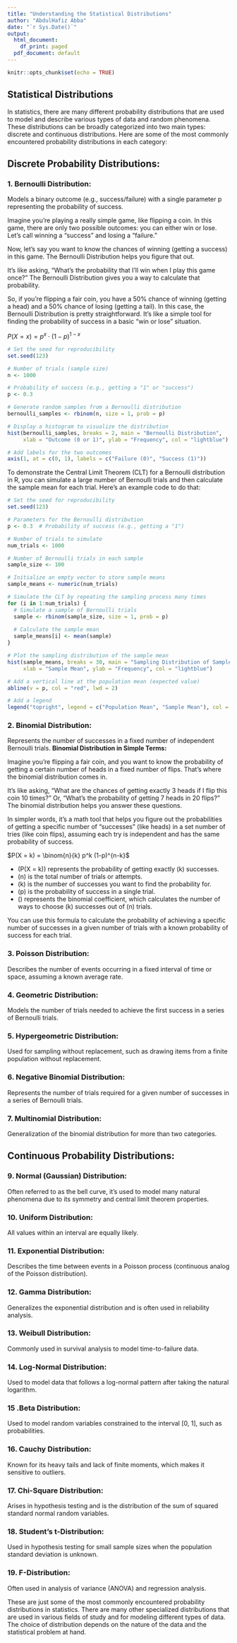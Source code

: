 ```yaml
---
title: "Understanding the Statistical Distributions"
author: "AbdulHafiz Abba"
date: "`r Sys.Date()`"
output:
  html_document:
    df_print: paged
  pdf_document: default
---
```


```r
knitr::opts_chunk$set(echo = TRUE)
```

## **Statistical Distributions**
In statistics, there are many different probability distributions that are used to model and describe various types of data and random phenomena. These distributions can be broadly categorized into two main types: discrete and continuous distributions. Here are some of the most commonly encountered probability distributions in each category:

## **Discrete Probability Distributions**:

### 1. Bernoulli Distribution:
Models a binary outcome (e.g., success/failure) with a single parameter p representing the probability of success.

Imagine you're playing a really simple game, like flipping a coin. In this game, there are only two possible outcomes: you can either win or lose. Let's call winning a "success" and losing a "failure."

Now, let's say you want to know the chances of winning (getting a success) in this game. The Bernoulli Distribution helps you figure that out.

It's like asking, "What's the probability that I'll win when I play this game once?" The Bernoulli Distribution gives you a way to calculate that probability.

So, if you're flipping a fair coin, you have a 50% chance of winning (getting a head) and a 50% chance of losing (getting a tail). In this case, the Bernoulli Distribution is pretty straightforward. It's like a simple tool for finding the probability of success in a basic "win or lose" situation.


$P(X = x) = p^x \cdot (1 - p)^{1-x}$

```r
# Set the seed for reproducibility
set.seed(123)

# Number of trials (sample size)
n <- 1000

# Probability of success (e.g., getting a "1" or "success")
p <- 0.3

# Generate random samples from a Bernoulli distribution
bernoulli_samples <- rbinom(n, size = 1, prob = p)

# Display a histogram to visualize the distribution
hist(bernoulli_samples, breaks = 2, main = "Bernoulli Distribution",
     xlab = "Outcome (0 or 1)", ylab = "Frequency", col = "lightblue")

# Add labels for the two outcomes
axis(1, at = c(0, 1), labels = c("Failure (0)", "Success (1)"))

```
To demonstrate the Central Limit Theorem (CLT) for a Bernoulli distribution in R, you can simulate a large number of Bernoulli trials and then calculate the sample mean for each trial. Here's an example code to do that:
```r
# Set the seed for reproducibility
set.seed(123)

# Parameters for the Bernoulli distribution
p <- 0.3  # Probability of success (e.g., getting a "1")

# Number of trials to simulate
num_trials <- 1000

# Number of Bernoulli trials in each sample
sample_size <- 100

# Initialize an empty vector to store sample means
sample_means <- numeric(num_trials)

# Simulate the CLT by repeating the sampling process many times
for (i in 1:num_trials) {
  # Simulate a sample of Bernoulli trials
  sample <- rbinom(sample_size, size = 1, prob = p)
  
  # Calculate the sample mean
  sample_means[i] <- mean(sample)
}

# Plot the sampling distribution of the sample mean
hist(sample_means, breaks = 30, main = "Sampling Distribution of Sample Mean (Bernoulli)",
     xlab = "Sample Mean", ylab = "Frequency", col = "lightblue")

# Add a vertical line at the population mean (expected value)
abline(v = p, col = "red", lwd = 2)

# Add a legend
legend("topright", legend = c("Population Mean", "Sample Mean"), col = c("red", "black"), lwd = 2)

```


### 2. Binomial Distribution: 

Represents the number of successes in a fixed number of independent Bernoulli trials.
**Binomial Distribution in Simple Terms:**

Imagine you're flipping a fair coin, and you want to know the probability of getting a certain number of heads in a fixed number of flips. That's where the binomial distribution comes in.

It's like asking, "What are the chances of getting exactly 3 heads if I flip this coin 10 times?" Or, "What's the probability of getting 7 heads in 20 flips?" The binomial distribution helps you answer these questions.

In simpler words, it's a math tool that helps you figure out the probabilities of getting a specific number of "successes" (like heads) in a set number of tries (like coin flips), assuming each try is independent and has the same probability of success.

$P(X = k) = \binom{n}{k} p^k (1-p)^{n-k}$


- \(P(X = k)\) represents the probability of getting exactly \(k\) successes.
- \(n\) is the total number of trials or attempts.
- \(k\) is the number of successes you want to find the probability for.
- \(p\) is the probability of success in a single trial.
- \(\binom{n}{k}\) represents the binomial coefficient, which calculates the number of ways to choose \(k\) successes out of \(n\) trials.

You can use this formula to calculate the probability of achieving a specific number of successes in a given number of trials with a known probability of success for each trial.

### 3. Poisson Distribution:
Describes the number of events occurring in a fixed interval of time or space, assuming a known average rate.

### 4. Geometric Distribution:
Models the number of trials needed to achieve the first success in a series of Bernoulli trials.

### 5. Hypergeometric Distribution:
Used for sampling without replacement, such as drawing items from a finite population without replacement.

### 6. Negative Binomial Distribution:
Represents the number of trials required for a given number of successes in a series of Bernoulli trials.

### 7. Multinomial Distribution:
Generalization of the binomial distribution for more than two categories.

## **Continuous Probability Distributions**:

### 9. Normal (Gaussian) Distribution:
Often referred to as the bell curve, it's used to model many natural phenomena due to its symmetry and central limit theorem properties.

### 10. Uniform Distribution:
All values within an interval are equally likely.

### 11. Exponential Distribution:
Describes the time between events in a Poisson process (continuous analog of the Poisson distribution).

### 12. Gamma Distribution:
Generalizes the exponential distribution and is often used in reliability analysis.


### 13. Weibull Distribution: 
Commonly used in survival analysis to model time-to-failure data.

### 14. Log-Normal Distribution:
Used to model data that follows a log-normal pattern after taking the natural logarithm.

### 15 .Beta Distribution: 
Used to model random variables constrained to the interval [0, 1], such as probabilities.

### 16. Cauchy Distribution: 
Known for its heavy tails and lack of finite moments, which makes it sensitive to outliers.

### 17. Chi-Square Distribution: 
Arises in hypothesis testing and is the distribution of the sum of squared standard normal random variables.

### 18. Student's t-Distribution: 
Used in hypothesis testing for small sample sizes when the population standard deviation is unknown.

### 19. F-Distribution: 
Often used in analysis of variance (ANOVA) and regression analysis.

These are just some of the most commonly encountered probability distributions in statistics. There are many other specialized distributions that are used in various fields of study and for modeling different types of data. The choice of distribution depends on the nature of the data and the statistical problem at hand.
